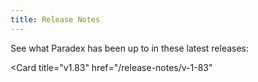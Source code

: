 ```yaml
---
title: Release Notes
---
```


See what Paradex has been up to in these latest releases: 

<CardGroup cols={2}>
<Card
  title="v1.84"
  href="/release-notes/v-1-84"
>
</Card>

<Card
  title="v1.83"
  href="/release-notes/v-1-83"
>
</Card>
</CardGroup>

